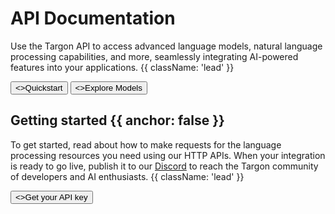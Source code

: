 
<HeroPattern />

# API Documentation

Use the Targon API to access advanced language models, natural language processing capabilities, and more, seamlessly integrating AI-powered features into your applications. {{ className: 'lead' }}

<div className="not-prose mb-16 mt-6 flex gap-3">
  <Button href="/quickstart" arrow="right">
    <>Quickstart</>
  </Button>
  <Button href="/models" variant="outline">
    <>Explore Models</>
  </Button>
</div>

## Getting started {{ anchor: false }}

To get started, read about how to make requests for the language processing resources you need using our HTTP APIs. When your integration is ready to go live, publish it to our [Discord](https://discord.gg/WwaSBJ3K) to reach the Targon community of developers and AI enthusiasts. {{ className: 'lead' }}

<div className="not-prose">
  <Button href="/settings/keys" variant="text" arrow="right">
    <>Get your API key</>
  </Button>
</div>

